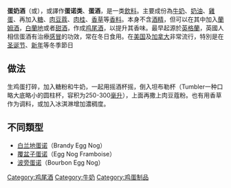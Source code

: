 {{Infobox beverage
| name         = 蛋奶酒
| image        = File:Eggnog2.jpg
| caption      = 撒上[[肉桂|肉桂]]粉的蛋奶酒
| type         =
| origin       = [[英文|英文]]
| introduced   =
| colour       = 乳黃色
| flavour      = [[卡士達|卡士達]]
| ingredients  = 牛奶、奶油、雞蛋、糖、肉豆蔻
| variants     = 可加酒精
| related      =
| region       =
}}

'''蛋奶酒'''（{{lang-en|Eggnog}}或{{lang-en|egg milk punch}}），或譯作'''蛋诺类'''、'''蛋酒'''，是一类[[飲料|飲料]]。主要成份為[[牛奶|牛奶]]、[[鮮奶油|奶油]]、[[雞蛋|雞蛋]]、再加入[[糖|糖]]、[[肉豆蔻|肉豆蔻]]、[[肉桂|肉桂]]、[[香草|香草]]等[[香料|香料]]。本身不含[[酒精|酒精]]，但可以在其中加入[[蘭姆酒|蘭姆酒]]，[[白蘭地|白蘭地]]或者[[甜酒|甜酒]]，作成[[鸡尾酒|鸡尾酒]]，以提升其香味。最早起源於[[英格蘭|英格蘭]]，英國人相信蛋酒有治療[[感冒|感冒]]的功效，常在冬日食用。在[[美国|美国]]及[[加拿大|加拿大]]非常流行，特別是在[[圣诞节|圣诞节]]、[[新年|新年]]等冬季節日

==做法==
生鸡蛋打碎，加入糖粉和牛奶，一起用摇酒杯摇，倒入坦布勒杯（Tumbler一种口略大底略小的圆柱杯，容积为250-300[[毫升|毫升]]），上面再撒上肉豆蔻粉。也有用香草作为调料，或加入冰淇淋增加濃稠度。

==不同類型==
*[[白兰地蛋诺|白兰地蛋诺]]（Brandy Egg Nog）
*[[覆盆子蛋诺|覆盆子蛋诺]]（Egg Nog Framboise）
*[[波旁蛋诺|波旁蛋诺]]（Bourbon Egg Nog）
{{Drink-stub}}
[[Category:鸡尾酒|Category:鸡尾酒]]
[[Category:牛奶|Category:牛奶]]
[[Category:鸡蛋制品|Category:鸡蛋制品]]